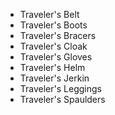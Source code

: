 - <WowHeadItem id="8293">Traveler's Belt</WowHeadItem>
- <WowHeadItem id="8294">Traveler's Boots</WowHeadItem>
- <WowHeadItem id="8295">Traveler's Bracers</WowHeadItem>
- <WowHeadItem id="8297">Traveler's Cloak</WowHeadItem>
- <WowHeadItem id="8298">Traveler's Gloves</WowHeadItem>
- <WowHeadItem id="8299">Traveler's Helm</WowHeadItem>
- <WowHeadItem id="8296">Traveler's Jerkin</WowHeadItem>
- <WowHeadItem id="8300">Traveler's Leggings</WowHeadItem>
- <WowHeadItem id="8301">Traveler's Spaulders</WowHeadItem>